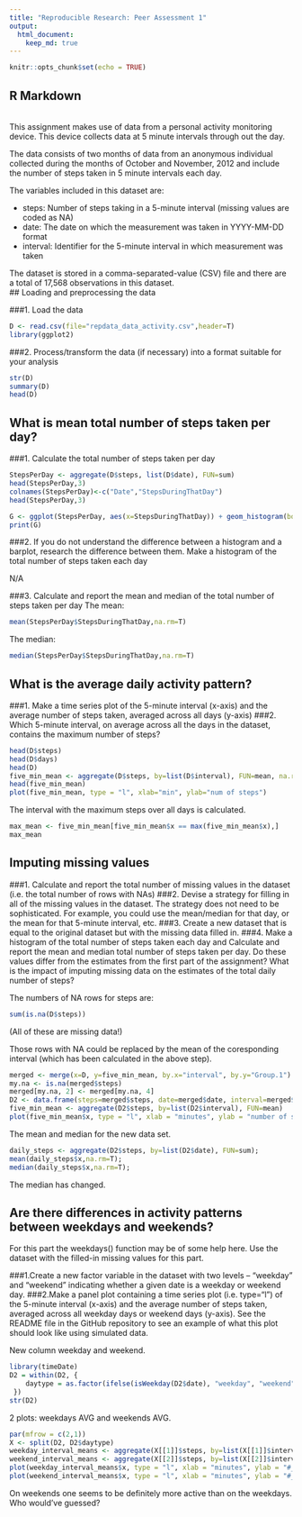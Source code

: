 ```yaml
---
title: "Reproducible Research: Peer Assessment 1"
output: 
  html_document:
    keep_md: true
---
```



```r
knitr::opts_chunk$set(echo = TRUE)
```

## R Markdown
<br>
This assignment makes use of data from a personal activity monitoring device. This device collects data at 5 minute intervals through out the day. 

The data consists of two months of data from an anonymous individual collected during the months of October and November, 2012 and include the number of steps taken in 5 minute intervals each day.


The variables included in this dataset are:

* steps: Number of steps taking in a 5-minute interval (missing values are coded as \color{red}{\verb|NA|}NA)
* date: The date on which the measurement was taken in YYYY-MM-DD format
* interval: Identifier for the 5-minute interval in which measurement was taken

The dataset is stored in a comma-separated-value (CSV) file and there are a total of 17,568 observations in this dataset.
<br>
## Loading and preprocessing the data

###1. Load the data 
```r
D <- read.csv(file="repdata_data_activity.csv",header=T)
library(ggplot2)
```

###2. Process/transform the data (if necessary) into a format suitable for your analysis 
```r
str(D)
summary(D)
head(D)
```

## What is mean total number of steps taken per day?

###1. Calculate the total number of steps taken per day

```r
StepsPerDay <- aggregate(D$steps, list(D$date), FUN=sum)
head(StepsPerDay,3)
colnames(StepsPerDay)<-c("Date","StepsDuringThatDay")
head(StepsPerDay,3)

G <- ggplot(StepsPerDay, aes(x=StepsDuringThatDay)) + geom_histogram(boundary=0, binwidth=2500, col="darkblue", fill="steelblue")+ggtitle("Steps per day")+xlab("Steps")+ylab("Frequency") + theme(plot.title = element_text(face="bold", size=12)) + scale_x_continuous(breaks=seq(0,25000,2500)) + scale_y_continuous(breaks=seq(0,18,2))
print(G)
```

###2. If you do not understand the difference between a histogram and a barplot, research the difference between them. Make a histogram of the total number of steps taken each day

N/A

###3. Calculate and report the mean and median of the total number of steps taken per day
The mean:
```r
mean(StepsPerDay$StepsDuringThatDay,na.rm=T)
```

The median:
```r
median(StepsPerDay$StepsDuringThatDay,na.rm=T)
```

## What is the average daily activity pattern?
###1. Make a time series plot of the 5-minute interval (x-axis) and the average number of steps taken, averaged across all days (y-axis)
###2. Which 5-minute interval, on average across all the days in the dataset, contains the maximum number of steps?

```r
head(D$steps)
head(D$days)
head(D)
five_min_mean <- aggregate(D$steps, by=list(D$interval), FUN=mean, na.rm=TRUE)
head(five_min_mean)
plot(five_min_mean, type = "l", xlab="min", ylab="num of steps")
```
The interval with the maximum steps over all days is calculated.
```r
max_mean <- five_min_mean[five_min_mean$x == max(five_min_mean$x),]
max_mean
```

## Imputing missing values

###1. Calculate and report the total number of missing values in the dataset (i.e. the total number of rows with NAs)
###2. Devise a strategy for filling in all of the missing values in the dataset. The strategy does not need to be sophisticated. For example, you could use the mean/median for that day, or the mean for that 5-minute interval, etc.
###3. Create a new dataset that is equal to the original dataset but with the missing data filled in.
###4. Make a histogram of the total number of steps taken each day and Calculate and report the mean and median total number of steps taken per day. Do these values differ from the estimates from the first part of the assignment? What is the impact of imputing missing data on the estimates of the total daily number of steps?


The numbers of NA rows  for steps are:
```r
sum(is.na(D$steps))
```
(All of these are missing data!)
 
Those rows with NA could be replaced by the mean of the coresponding interval (which has been calculated in the above step).

```r
merged <- merge(x=D, y=five_min_mean, by.x="interval", by.y="Group.1")
my.na <- is.na(merged$steps)
merged[my.na, 2] <- merged[my.na, 4]
D2 <- data.frame(steps=merged$steps, date=merged$date, interval=merged$interval)
five_min_mean <- aggregate(D2$steps, by=list(D2$interval), FUN=mean)
plot(five_min_mean$x, type = "l", xlab = "minutes", ylab = "number of steps")
```
The mean and median for the new data set.

```r
daily_steps <- aggregate(D2$steps, by=list(D2$date), FUN=sum);
mean(daily_steps$x,na.rm=T);
median(daily_steps$x,na.rm=T);
```
The median has changed.

## Are there differences in activity patterns between weekdays and weekends?

For this part the weekdays() function may be of some help here. Use the dataset with the filled-in missing values for this part.

###1.Create a new factor variable in the dataset with two levels – “weekday” and “weekend” indicating whether a given date is a weekday or weekend day.
###2.Make a panel plot containing a time series plot (i.e. type="l") of the 5-minute interval (x-axis) and the average number of steps taken, averaged across all weekday days or weekend days (y-axis). See the README file in the GitHub repository to see an example of what this plot should look like using simulated data.

New column  weekday and weekend.
```r
library(timeDate)
D2 = within(D2, {
    daytype = as.factor(ifelse(isWeekday(D2$date), "weekday", "weekend"))
 })
str(D2)
```

2 plots:  weekdays AVG and weekends AVG.
```r
par(mfrow = c(2,1))
X <- split(D2, D2$daytype)
weekday_interval_means <- aggregate(X[[1]]$steps, by=list(X[[1]]$interval), FUN=mean)
weekend_interval_means <- aggregate(X[[2]]$steps, by=list(X[[2]]$interval), FUN=mean)
plot(weekday_interval_means$x, type = "l", xlab = "minutes", ylab = "#_steps", main = "Weekdays")
plot(weekend_interval_means$x, type = "l", xlab = "minutes", ylab = "#_steps", main = "Weekends")
```


On weekends one seems to be definitely more active than on the weekdays. Who would've guessed?
